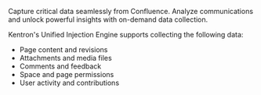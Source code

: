 
Capture critical data seamlessly from Confluence. Analyze communications and unlock powerful insights with on-demand data collection.

Kentron's Unified Injection Engine supports collecting the following data:

- Page content and revisions
- Attachments and media files
- Comments and feedback
- Space and page permissions
- User activity and contributions

